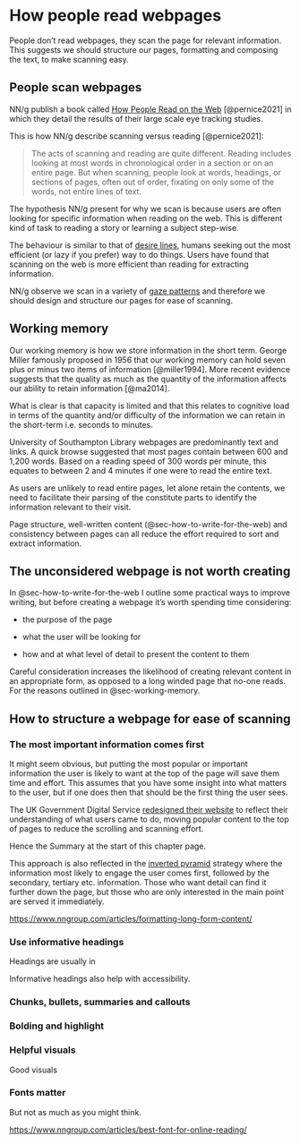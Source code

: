 # How people read webpages {#sec-how-do-people-read-webpages}

::: {.callout-important .unnumbered title="Summary" appearance="simple" icon="false"}
People don't read webpages, they scan the page for relevant information. This suggests we should structure our pages, formatting and composing the text, to make scanning easy.
:::

## People scan webpages {#sec-people-scan-webpages}

NN/g publish a book called [How People Read on the Web](https://www.nngroup.com/reports/how-people-read-web-eyetracking-evidence/) [@pernice2021] in which they detail the results of their large scale eye tracking studies.

This is how NN/g describe scanning versus reading [@pernice2021]:

> The acts of scanning and reading are quite different. Reading includes looking at most words in chronological order in a section or on an entire page. But when scanning, people look at words, headings, or sections of pages, often out of order, fixating on only some of the words, not entire lines of text.

The hypothesis NN/g present for why we scan is because users are often looking for specific information when reading on the web. This is different kind of task to reading a story or learning a subject step-wise.

The behaviour is similar to that of [desire lines](https://en.wikipedia.org/wiki/Desire_path), humans seeking out the most efficient (or lazy if you prefer) way to do things. Users have found that scanning on the web is more efficient than reading for extracting information.

NN/g observe we scan in a variety of [gaze patterns](https://www.nngroup.com/articles/text-scanning-patterns-eyetracking/) and therefore we should design and structure our pages for ease of scanning.

## Working memory {#sec-working-memory}

Our working memory is how we store information in the short term. George Miller famously proposed in 1956 that our working memory can hold seven plus or minus two items of information [@miller1994]. More recent evidence suggests that the quality as much as the quantity of the information affects our ability to retain information [@ma2014].

What is clear is that capacity is limited and that this relates to cognitive load in terms of the quantity and/or difficulty of the information we can retain in the short-term i.e. seconds to minutes.

University of Southampton Library webpages are predominantly text and links. A quick browse suggested that most pages contain between 600 and 1,200 words. Based on a reading speed of 300 words per minute, this equates to between 2 and 4 minutes if one were to read the entire text.

As users are unlikely to read entire pages, let alone retain the contents, we need to facilitate their parsing of the constitute parts to identify the information relevant to their visit.

Page structure, well-written content (@sec-how-to-write-for-the-web) and consistency between pages can all reduce the effort required to sort and extract information.

## The unconsidered webpage is not worth creating {#sec-the-unconsidered-webpage-is-not-worth-creating}

In @sec-how-to-write-for-the-web I outline some practical ways to improve writing, but before creating a webpage it's worth spending time considering:

-   the purpose of the page

-   what the user will be looking for

-   how and at what level of detail to present the content to them

Careful consideration increases the likelihood of creating relevant content in an appropriate form, as opposed to a long winded page that no-one reads. For the reasons outlined in @sec-working-memory.

## How to structure a webpage for ease of scanning {#sec-how-to-structure-a-webpage-for-ease-of-scanning}

### The most important information comes first {#sec-the-most-important-information-comes-first}

It might seem obvious, but putting the most popular or important information the user is likely to want at the top of the page will save them time and effort. This assumes that you have some insight into what matters to the user, but if one does then that should be the first thing the user sees.

The UK Government Digital Service [redesigned their website](https://insidegovuk.blog.gov.uk/2023/11/01/a-bold-new-look-for-the-gov-uk-homepage/) to reflect their understanding of what users came to do, moving popular content to the top of pages to reduce the scrolling and scanning effort.

Hence the Summary at the start of this chapter page.

This approach is also reflected in the [inverted pyramid](https://www.nngroup.com/articles/inverted-pyramid/) strategy where the information most likely to engage the user comes first, followed by the secondary, tertiary etc. information. Those who want detail can find it further down the page, but those who are only interested in the main point are served it immediately.

<https://www.nngroup.com/articles/formatting-long-form-content/>

### Use informative headings

Headings are usually in

Informative headings also help with accessibility.

### Chunks, bullets, summaries and callouts

### Bolding and highlight

### Helpful visuals

Good visuals

### Fonts matter

But not as much as you might think.

<https://www.nngroup.com/articles/best-font-for-online-reading/>
